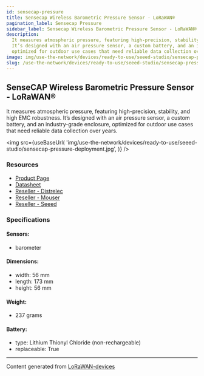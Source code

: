 ```yaml
---
id: sensecap-pressure
title: Sensecap Wireless Barometric Pressure Sensor - LoRaWAN®
pagination_label: Sensecap Pressure
sidebar_label: Sensecap Wireless Barometric Pressure Sensor - LoRaWAN®
description:
  It measures atmospheric pressure, featuring high-precision, stability, and high EMC robustness.
  It’s designed with an air pressure sensor, a custom battery, and an industry-grade enclosure,
  optimized for outdoor use cases that need reliable data collection over years.
image: img/use-the-network/devices/ready-to-use/seeed-studio/sensecap-pressure-deployment.jpg
slug: /use-the-network/devices/ready-to-use/seeed-studio/sensecap-pressure
---
```



## SenseCAP Wireless Barometric Pressure Sensor - LoRaWAN®

It measures atmospheric pressure, featuring high-precision, stability, and high EMC robustness. It’s
designed with an air pressure sensor, a custom battery, and an industry-grade enclosure, optimized
for outdoor use cases that need reliable data collection over years.

<img
  src={useBaseUrl(
    'img/use-the-network/devices/ready-to-use/seeed-studio/sensecap-pressure-deployment.jpg',
  )}
/>

### Resources

- [Product Page](https://www.seeedstudio.com/LoRaWAN-Barometric-Pressure-Sensor-EU868-p-4309.html)
- [Datasheet](https://files.seeedstudio.com/products/317990687/res/LoRaWAN%20Gateway%20and%20Wireless%20Sensor%20Catalog-V1.6%20NEW.pdf)
- [Reseller - Distrelec](https://www.distrelec.nl/en/sensecap-lorawan-wireless-barometric-pressure-sensor-ip66-868mhz-seeed-studio-114991729/p/30167650?q=sensecap&pos=1&origPos=1&origPageSize=50&track=true)
- [Reseller - Mouser](https://www.mouser.com/new/seeed-studio/seeed-sensecap-lora-barometric-sensor/)
- [Reseller - Seeed](https://www.seeedstudio.com/LoRaWAN-Barometric-Pressure-Sensor-EU868-p-4309.html)

### Specifications

#### Sensors:

- barometer

#### Dimensions:

- width: 56 mm
- length: 173 mm
- height: 56 mm

#### Weight:

- 237 grams

#### Battery:

- type: Lithium Thionyl Chloride (non-rechargeable)
- replaceable: True

---

Content generated from [LoRaWAN-devices](https://github.com/TheThingsNetwork/lorawan-devices)
